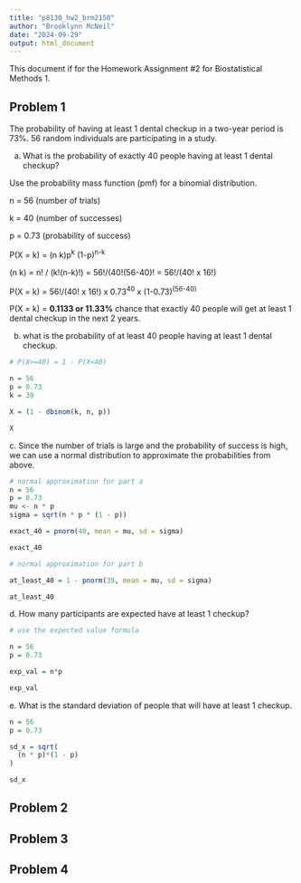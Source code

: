 ```yaml
---
title: "p8130_hw2_brm2150"
author: "Brooklynn McNeil"
date: "2024-09-29"
output: html_document
---
```


This document if for the Homework Assignment #2 for Biostatistical Methods 1.

## Problem 1

The probability of having at least 1 dental checkup in a two-year period is 73%. 56 random individuals are participating in a study.

a.  What is the probability of exactly 40 people having at least 1 dental checkup?

Use the probability mass function (pmf) for a binomial distribution.

n = 56 (number of trials)

k = 40 (number of successes)

p = 0.73 (probability of success)

P(X = k) = (n k)p^k^ (1-p)^n-k^

(n k) = n! / (k!(n-k)!) = 56!/(40!(56-40)! = 56!/(40! x 16!)

P(X = k) = 56!/(40! x 16!) x 0.73^40^ x (1-0.73)^(56-40)^

P(X = k) = **0.1133 or 11.33%** chance that exactly 40 people will get at least 1 dental checkup in the next 2 years.

b.  what is the probability of at least 40 people having at least 1 dental checkup.

```r
# P(X>=40) = 1 - P(X<40)

n = 56
p = 0.73
k = 39

X = (1 - dbinom(k, n, p))

X
```

c\. Since the number of trials is large and the probability of success is high, we can use a normal distribution to approximate the probabilities from above.

```r
# normal approximation for part a
n = 56
p = 0.73  
mu <- n * p
sigma = sqrt(n * p * (1 - p))

exact_40 = pnorm(40, mean = mu, sd = sigma)

exact_40

# normal approximation for part b

at_least_40 = 1 - pnorm(39, mean = mu, sd = sigma)

at_least_40

```

d\. How many participants are expected have at least 1 checkup?

```r
# use the expected value formula

n = 56
p = 0.73

exp_val = n*p

exp_val
```

e\. What is the standard deviation of people that will have at least 1 checkup.

```r
n = 56
p = 0.73

sd_x = sqrt(
  (n * p)*(1 - p)
)

sd_x
```

## Problem 2

## Problem 3

## Problem 4
